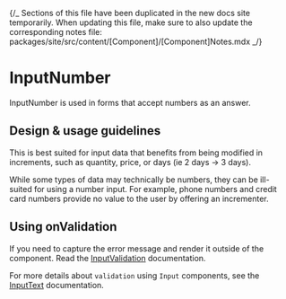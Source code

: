 
{/_ Sections of this file have been duplicated in the new docs site temporarily.
When updating this file, make sure to also update the corresponding notes file:
packages/site/src/content/[Component]/[Component]Notes.mdx _/}

<Meta title="Components/Forms and Inputs/InputNumber" component={InputNumber} />

# InputNumber

InputNumber is used in forms that accept numbers as an answer.

## Design & usage guidelines

This is best suited for input data that benefits from being modified in
increments, such as quantity, price, or days (ie 2 days -> 3 days).

While some types of data may technically be numbers, they can be ill-suited for
using a number input. For example, phone numbers and credit card numbers provide
no value to the user by offering an incrementer.

## Using onValidation

If you need to capture the error message and render it outside of the component.
Read the
[InputValidation](../?path=/docs/components-forms-and-inputs-inputvalidation--docs)
documentation.

For more details about `validation` using `Input` components, see the
[InputText](../?path=/docs/components-forms-and-inputs-inputtext--docs#validation-message)
documentation.
